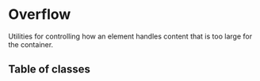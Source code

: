# Overflow

Utilities for controlling how an element handles content that is too large for the container.

## Table of classes


<Table elements={elements} />
